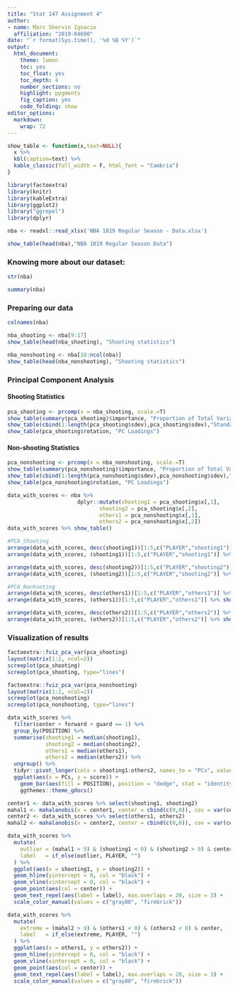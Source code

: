 ```yaml
---
title: "Stat 147 Assignment 4"
author:
- name: Marc Shervin Ignacio
  affiliation: "2019-04690"
date: "`r format(Sys.time(), '%d %B %Y')`"
output:
  html_document:
    theme: lumen
    toc: yes
    toc_float: yes
    toc_depth: 4
    number_sections: no
    highlight: pygments
    fig_caption: yes
    code_folding: show
editor_options:
  markdown:
    wrap: 72
---
```

```r
show_table <- function(x,text=NULL){
  x %>%
  kbl(caption=text) %>%
  kable_classic(full_width = F, html_font = "Cambria")
}
```

```r
library(factoextra)
library(knitr)
library(kableExtra)
library(ggplot2)
library("ggrepel")
library(dplyr)
```

```r
nba <- readxl::read_xlsx('NBA 1819 Regular Season - Data.xlsx')

show_table(head(nba),"NBA 1819 Regular Season Data")
```
### Knowing more about our dataset:
```r
str(nba)
```

```r
summary(nba)
```
### Preparing our data
```r
colnames(nba)
```

```r
nba_shooting <- nba[9:17]
show_table(head(nba_shooting), "Shooting statistics")

nba_nonshooting <- nba[18:ncol(nba)]
show_table(head(nba_nonshooting), "Shooting statistics")
```




### Principal Component Analysis

#### Shooting Statistics
```r
pca_shooting <- prcomp(x = nba_shooting, scale.=T)
show_table(summary(pca_shooting)$importance, "Proportion of Total Variance retained per PC")
show_table(cbind(1:length(pca_shooting$sdev),pca_shooting$sdev),"Standard deviation of components")
show_table(pca_shooting$rotation, "PC Loadings")
```

#### Non-shooting Statistics
```r
pca_nonshooting <- prcomp(x = nba_nonshooting, scale.=T)
show_table(summary(pca_nonshooting)$importance, "Proportion of Total Variance retained per PC")
show_table(cbind(1:length(pca_nonshooting$sdev),pca_nonshooting$sdev),"Standard deviation of components")
show_table(pca_nonshooting$rotation, "PC Loadings")

```

```r
data_with_scores <- nba %>%
                      dplyr::mutate(shooting1 = pca_shooting$x[,1],
                             shooting2 = pca_shooting$x[,2],
                             others1 = pca_nonshooting$x[,1],
                             others2 = pca_nonshooting$x[,2])
data_with_scores %>% show_table()
```
```r
#PCA_Shooting
arrange(data_with_scores, desc(shooting1))[1:5,c("PLAYER","shooting1")] %>% show_table("Top 5 for Shooting1")
arrange(data_with_scores, (shooting1))[1:5,c("PLAYER","shooting1")] %>% show_table("Last 5 for Shooting1")

arrange(data_with_scores, desc(shooting2))[1:5,c("PLAYER","shooting2")] %>% show_table("Top 5 for Shooting2")
arrange(data_with_scores, (shooting2))[1:5,c("PLAYER","shooting2")] %>% show_table("Last 5 for Shooting2")
```
```r
#PCA_Nonhooting
arrange(data_with_scores, desc(others1))[1:5,c("PLAYER","others1")] %>% show_table("Top 5 for others1")
arrange(data_with_scores, (others1))[1:5,c("PLAYER","others1")] %>% show_table("Last 5 for others1")

arrange(data_with_scores, desc(others2))[1:5,c("PLAYER","others2")] %>% show_table("Top 5 for others2")
arrange(data_with_scores, (others2))[1:5,c("PLAYER","others2")] %>% show_table("Last 5 for others2")
```


### Visualization of results
```r
factoextra::fviz_pca_var(pca_shooting)
layout(matrix(1:2, ncol=2))
screeplot(pca_shooting)
screeplot(pca_shooting, type="lines")

```

```r
factoextra::fviz_pca_var(pca_nonshooting)
layout(matrix(1:2, ncol=2))
screeplot(pca_nonshooting)
screeplot(pca_nonshooting, type="lines")
```


```r
data_with_scores %>%
  filter(center + forward + guard == 1) %>%
  group_by(POSITION) %>%
  summarise(shooting1 = median(shooting1),
            shooting2 = median(shooting2),
            others1 = median(others1),
            others2 = median(others2)) %>%
  ungroup() %>%
  tidyr::pivot_longer(cols = shooting1:others2, names_to = "PCs", values_to = "score") %>%
  ggplot(aes(x = PCs, y = score)) +
    geom_bar(aes(fill = POSITION), position = "dodge", stat = "identity") +
    ggthemes::theme_gdocs()
```




```r
center1 <- data_with_scores %>% select(shooting1, shooting2)
mahal1 <- mahalanobis(x = center1, center = cbind(c(0,0)), cov = var(center1))
center2 <- data_with_scores %>% select(others1, others2)
mahal2 <- mahalanobis(x = center2, center = cbind(c(0,0)), cov = var(center2))
```

```r
data_with_scores %>%
  mutate(
    outlier = (mahal1 > 9) & (shooting1 < 0) & (shooting2 > 0) & center,
    label   = if_else(outlier, PLAYER, "")
  ) %>%
  ggplot(aes(x = shooting1, y = shooting2)) +
  geom_hline(yintercept = 0, col = "black") +
  geom_vline(xintercept = 0, col = "black") +
  geom_point(aes(col = center)) +
  geom_text_repel(aes(label = label), max.overlaps = 20, size = 3) +
  scale_color_manual(values = c("gray80", "firebrick"))
```

```r
data_with_scores %>%
  mutate(
    extreme = (mahal2 > 9) & (others1 < 0) & (others2 < 0) & center,
    label   = if_else(extreme, PLAYER, "")
  ) %>%
  ggplot(aes(x = others1, y = others2)) +
  geom_hline(yintercept = 0, col = "black") +
  geom_vline(xintercept = 0, col = "black") +
  geom_point(aes(col = center)) +
  geom_text_repel(aes(label = label), max.overlaps = 20, size = 3) +
  scale_color_manual(values = c("gray80", "firebrick"))
```

